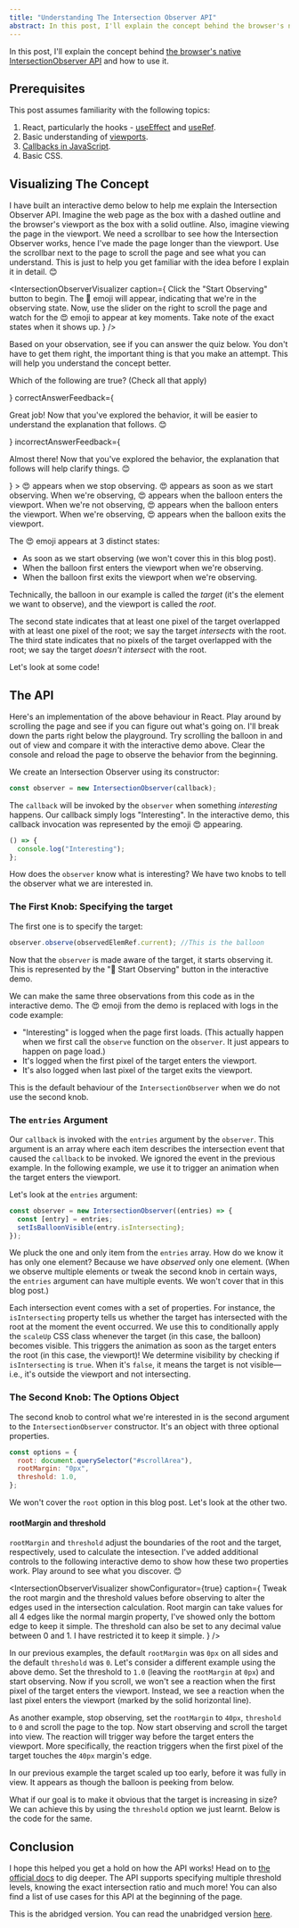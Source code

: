 ```yaml
---
title: "Understanding The Intersection Observer API"
abstract: In this post, I'll explain the concept behind the browser's native IntersectionObserver API and how to use it.
---
```


In this post, I'll explain the concept behind [the browser's native IntersectionObserver API][1] and how to use it.

## Prerequisites

This post assumes familiarity with the following topics:

1. React, particularly the hooks - [useEffect][2] and [useRef][3].
2. Basic understanding of [viewports][4].
3. [Callbacks in JavaScript][5].
4. Basic CSS.

## Visualizing The Concept

I have built an interactive demo below to help me explain the Intersection Observer API. Imagine the web page as the box with a dashed outline and the browser's viewport as the box with a solid outline. Also, imagine viewing the page in the viewport. We need a scrollbar to see how the Intersection Observer works, hence I've made the page longer than the viewport. Use the scrollbar next to the page to scroll the page and see what you can understand. This is just to help you get familiar with the idea before I explain it in detail. 😊

<IntersectionObserverVisualizer
  caption={
    <NoMarginParagraph>
      Click the "Start Observing" button to begin. The 🤨 emoji will appear,
      indicating that we're in the observing state. Now, use the slider on the
      right to scroll the page and watch for the 😍 emoji to appear at key
      moments. Take note of the exact states when it shows up.
    </NoMarginParagraph>
  }
/>

Based on your observation, see if you can answer the quiz below. You don't have to get them right, the important thing is that you make an attempt. This will help you understand the concept better.

<Quiz>
  <MultipleChoiceQuestion
    answerType="multiple"
    question={<p>Which of the following are true? (Check all that apply)</p>}
    correctAnswerFeedback={
      <p>
        Great job! Now that you've explored the behavior, it will be easier to
        understand the explanation that follows. 😊
      </p>
    }
    incorrectAnswerFeedback={
      <p>
        Almost there! Now that you've explored the behavior, the explanation
        that follows will help clarify things. 😊
      </p>
    }
  >
    <Choice>😍 appears when we stop observing.</Choice>
    <Choice correct={true}>😍 appears as soon as we start observing.</Choice>
    <Choice correct={true}>
      When we're observing, 😍 appears when the balloon enters the viewport.
    </Choice>
    <Choice>
      When we're not observing, 😍 appears when the balloon enters the viewport.
    </Choice>
    <Choice correct={true}>
      When we're observing, 😍 appears when the balloon exits the viewport.
    </Choice>
  </MultipleChoiceQuestion>
</Quiz>
<Spacer size="32" />

The 😍 emoji appears at 3 distinct states:

- As soon as we start observing (we won't cover this in this blog post).
- When the balloon first enters the viewport when we're observing.
- When the balloon first exits the viewport when we're observing.

Technically, the balloon in our example is called the _target_ (it's the element we want to observe), and the viewport is called the _root_.

The second state indicates that at least one pixel of the target overlapped with at least one pixel of the root; we say the target _intersects_ with the root. The third state indicates that no pixels of the target overlapped with the root; we say the target _doesn't intersect_ with the root.

Let's look at some code!

## The API

Here's an implementation of the above behaviour in React. Play around by scrolling the page and see if you can figure out what's going on. I'll break down the parts right below the playground. Try scrolling the balloon in and out of view and compare it with the interactive demo above. Clear the console and reload the page to observe the behavior from the beginning.

<SandpackDemo projectSubDir="intersectionObserver/basic" />

We create an Intersection Observer using its constructor:

```js
const observer = new IntersectionObserver(callback);
```

The `callback` will be invoked by the `observer` when something _interesting_ happens. Our callback simply logs "Interesting". In the interactive demo, this callback invocation was represented by the emoji 😍 appearing.

```js
() => {
  console.log("Interesting");
};
```
How does the `observer` know what is interesting? We have two knobs to tell the observer what we are interested in.

### The First Knob: Specifying the target

The first one is to specify the target:

```js
observer.observe(observedElemRef.current); //This is the balloon
```

Now that the `observer` is made aware of the target, it starts observing it. This is represented by the "🤨 Start Observing" button in the interactive demo.

We can make the same three observations from this code as in the interactive demo. The 😍 emoji from the demo is replaced with logs in the code example:

- "Interesting" is logged when the page first loads. (This actually happen when we first call the `observe` function on the `observer`. It just appears to happen on page load.)
- It's logged when the first pixel of the target enters the viewport.
- It's also logged when last pixel of the target exits the viewport.

This is the default behaviour of the `IntersectionObserver` when we do not use the second knob.

### The `entries` Argument

Our `callback` is invoked with the `entries` argument by the `observer`. This argument is an array where each item describes the intersection event that caused the `callback` to be invoked. We ignored the event in the previous example. In the following example, we use it to trigger an animation when the target enters the viewport.

<SandpackDemo projectSubDir="intersectionObserver/scaleOnEntry" />

Let's look at the `entries` argument:

```js
const observer = new IntersectionObserver((entries) => {
  const [entry] = entries;
  setIsBalloonVisible(entry.isIntersecting);
});
```

We pluck the one and only item from the `entries` array. How do we know it has only one element? Because we have _observed_ only one element. (When we observe multiple elements or tweak the second knob in certain ways, the `entries` argument can have multiple events. We won't cover that in this blog post.)

Each intersection event comes with a set of properties. For instance, the `isIntersecting` property tells us whether the target has intersected with the root at the moment the event occurred. We use this to conditionally apply the `scaleUp` CSS class whenever the target (in this case, the balloon) becomes visible. This triggers the animation as soon as the target enters the root (in this case, the viewport)! We determine visibility by checking if `isIntersecting` is `true`. When it's `false`, it means the target is not visible—i.e., it's outside the viewport  and not intersecting.

### The Second Knob: The Options Object

The second knob to control what we're interested in is the second argument to the `IntersectionObserver` constructor. It's an object with three optional properties.

```js
const options = {
  root: document.querySelector("#scrollArea"),
  rootMargin: "0px",
  threshold: 1.0,
};
```

We won't cover the `root` option in this blog post. Let's look at the other two.

#### rootMargin and threshold

`rootMargin` and `threshold` adjust the boundaries of the root and the target, respectively, used to calculate the intesection. I've added additional controls to the following interactive demo to show how these two properties work. Play around to see what you discover. 😊

<IntersectionObserverVisualizer
  showConfigurator={true}
  caption={
    <NoMarginParagraph>
      Tweak the root margin and the threshold values before observing to alter
      the edges used in the intersection calculation. Root margin can take
      values for all 4 edges like the normal margin property, I've showed only
      the bottom edge to keep it simple. The threshold can also be set to any
      decimal value between 0 and 1. I have restricted it to keep it simple.
    </NoMarginParagraph>
  }
/>
<Spacer size={32} />

In our previous examples, the default `rootMargin` was `0px` on all sides and the default `threshold` was `0`. Let's consider a different example using the above demo. Set the threshold to `1.0` (leaving the `rootMargin` at `0px`) and start observing. Now if you scroll, we won't see a reaction when the first pixel of the target enters the viewport. Instead, we see a reaction when the last pixel enters the viewport (marked by the solid horizontal line).

As another example, stop observing, set the `rootMargin` to `40px`, `threshold` to `0` and scroll the page to the top. Now start observing and scroll the target into view. The reaction will trigger way before the target enters the viewport. More specifically, the reaction triggers when the first pixel of the target touches the `40px` margin's edge.

In our previous example the target scaled up too early, before it was fully in view. It appears as though the balloon is peeking from below.

<InlineVideo src="/videos/balloon_scaling_too_early.mp4" />

What if our goal is to make it obvious that the target is increasing in size? We can achieve this by using the `threshold` option we just learnt. Below is the code for the same.

<SandpackDemo projectSubDir="intersectionObserver/exerciseSolution" />

## Conclusion

I hope this helped you get a hold on how the API works! Head on to [the official docs][1] to dig deeper. The API supports specifying multiple threshold levels, knowing the exact intersection ratio and much more! You can also find a list of use cases for this API at the beginning of the page.

This is the abridged version. You can read the unabridged version [here][6].

[1]: https://developer.mozilla.org/en-US/docs/Web/API/Intersection_Observer_API
[2]: https://react.dev/reference/react/useEffect
[3]: https://react.dev/reference/react/useRef
[4]: https://developer.mozilla.org/en-US/docs/Web/CSS/Viewport_concepts#what_is_a_viewport
[5]: https://developer.mozilla.org/en-US/docs/Glossary/Callback_function
[6]: /intersection-observer
